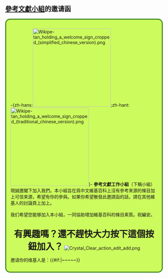 == [[Wikipedia:參考文獻小組|參考文獻小組]]的邀请函 ==

<div style="border: 3px solid #348017; background: #CCFB5D; padding: 1em; -moz-border-radius: 15px; -webkit-border-radius: 15px; border-radius: 15px;">
-{zh-hans:[[File:Wikipe-tan holding a welcome sign cropped (simplified chinese version).png|250px|right|alt=维基娘|link=]];zh-hant:[[File:Wikipe-tan holding a welcome sign cropped (traditional chinese version).png|250px|right|alt=維基娘|link=]]}-
'''參考文獻工作小組'''（下稱小組）現誠邀閣下加入我們。本小組旨在爲中文維基百科上沒有參考來源的條目加上可信來源，希望有你的參與。如果你希望散發此邀請函的話，請在其他維基人的討論頁上加上'''{{tls|參考文獻工作小組邀请}}'''。<br /><br />我们希望您能够加入本小組，一同協助增加維基百科的條目素質。祝編安。<br /><br />
<div class="plainlinks plainlinks2" style="text-align:center;"><strong style="font-size: 2em;">有興趣嗎？還不趕快大力按下這個按鈕加入？</strong>
[[File:Crystal Clear action edit add.png|link=Wikipedia:參考文獻小組]]
<div style="text-align: left;">邀请你的维基人是：{{{sign|~~<includeonly></includeonly>~~}}}{{#if:{{{sign|}}}|~<includeonly></includeonly>~~<includeonly></includeonly>~~}}
</div></div></div>
<noinclude>{{doc}}</noinclude>